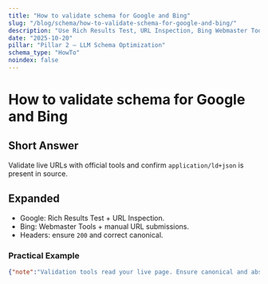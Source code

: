```yaml
---
title: "How to validate schema for Google and Bing"
slug: "/blog/schema/how-to-validate-schema-for-google-and-bing/"
description: "Use Rich Results Test, URL Inspection, Bing Webmaster Tools, and header checks."
date: "2025-10-20"
pillar: "Pillar 2 – LLM Schema Optimization"
schema_type: "HowTo"
noindex: false
---
```

# How to validate schema for Google and Bing
## Short Answer
Validate live URLs with official tools and confirm `application/ld+json` is present in source.

## Expanded
- Google: Rich Results Test + URL Inspection.
- Bing: Webmaster Tools + manual URL submissions.
- Headers: ensure `200` and correct canonical.

### Practical Example
```json
{"note":"Validation tools read your live page. Ensure canonical and absolute URLs."}
